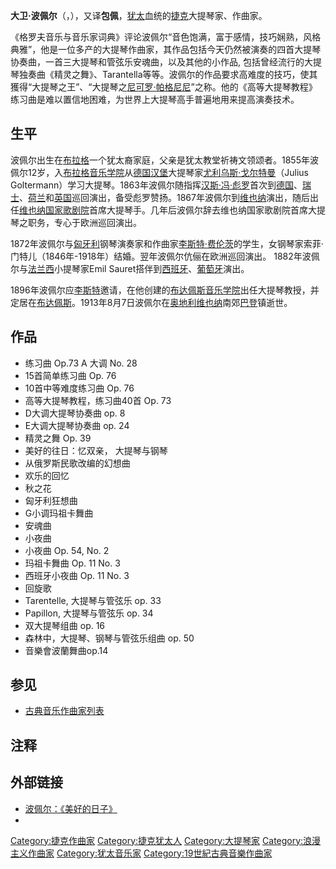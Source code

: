 {{Infobox classical
| 中文名       = 大卫·波佩尔
| 画像         = Popper david v2.jpg
| 附注         =      
| 原文名       = David Popper        
| 国别         = [[捷克|捷克]]    
| 出生日期     = {{birth date|1843|6|16}}
| 出生地       = {{flagicon|奧地利}}奧地利[[布拉格|布拉格]]
| 逝世日期     = {{death date and age|1913|8|7|1843|6|16}}
| 逝世地       = {{flagicon|奧匈帝國}}奧匈帝國巴登
| 所属时期     = 浪漫主义
| 所属乐派     =  
| 擅长作品类型 = 大提琴曲
| 代表作       = 四部大提琴协奏曲，大提琴小品《匈牙利狂想曲》《精灵之舞》等
| 师从         = 
| 学生         = 
| 官方网站     = 
}}

'''大卫·波佩尔'''（{{lang-cs|'''David Popper'''}}，{{bd|1843年|6月16日|1913年|8月7日|Popper}}），又译'''包佩'''，[[犹太|犹太]]血统的[[捷克|捷克]]大提琴家、作曲家。

《格罗夫音乐与音乐家词典》评论波佩尔“音色饱满，富于感情，技巧娴熟，风格典雅”，他是一位多产的大提琴作曲家，其作品包括今天仍然被演奏的四首大提琴协奏曲，一首三大提琴和管弦乐安魂曲，以及其他的小作品, 包括曾经流行的大提琴独奏曲《精灵之舞》、Tarantella等等。波佩尔的作品要求高难度的技巧，使其獲得“大提琴之王”、“大提琴之[[尼可罗·帕格尼尼|尼可罗·帕格尼尼]]”之称。他的《高等大提琴教程》练习曲是难以置信地困难，为世界上大提琴高手普遍地用来提高演奏技术。

==生平==
波佩尔出生在[[布拉格|布拉格]]一个犹太裔家庭，父亲是犹太教堂祈祷文领颂者。1855年波佩尔12岁，入[[布拉格音乐学院|布拉格音乐学院]]从[[德国|德国]][[汉堡|汉堡]]大提琴家[[尤利乌斯·戈尔特曼|尤利乌斯·戈尔特曼]]（Julius Goltermann）学习大提琴。1863年波佩尔随指挥[[汉斯·冯·彪罗|汉斯·冯·彪罗]]首次到[[德国|德国]]、[[瑞士|瑞士]]、[[荷兰|荷兰]]和[[英国|英国]]巡回演出，备受彪罗赞扬。1867年波佩尔到[[维也纳|维也纳]]演出，随后出任[[维也纳国家歌剧院|维也纳国家歌剧院]]首席大提琴手。几年后波佩尔辞去维也纳国家歌剧院首席大提琴之职务，专心于欧洲巡回演出。

1872年波佩尔与[[匈牙利|匈牙利]]钢琴演奏家和作曲家[[李斯特·费伦茨|李斯特·费伦茨]]的学生，女钢琴家索菲·门特儿（1846年-1918年）结婚{{NoteTag|二人的婚姻关系在1886年结束。}}。翌年波佩尔伉俪在欧洲巡回演出。 1882年波佩尔与[[法兰西|法兰西]]小提琴家Emil Sauret搭伴到[[西班牙|西班牙]]、[[葡萄牙|葡萄牙]]演出。

1896年波佩尔应[[李斯特·费伦茨|李斯特]]邀请，在他创建的[[布达佩斯音乐学院|布达佩斯音乐学院]]出任大提琴教授，并定居在[[布达佩斯|布达佩斯]]。1913年8月7日波佩尔在[[奥地利|奥地利]][[维也纳|维也纳]]南郊[[巴登|巴登]]镇逝世。

==作品==
{{div col}}
*练习曲  Op.73 A 大调 No. 28 
*15首简单练习曲 Op. 76
*10首中等难度练习曲 Op. 76
*高等大提琴教程，练习曲40首 Op. 73
*D大调大提琴协奏曲 op. 8 
*E大调大提琴协奏曲 op. 24 
*精灵之舞 Op. 39
*美好的往日：忆双亲， 大提琴与钢琴
*从俄罗斯民歌改编的幻想曲
*欢乐的回忆
*秋之花
*匈牙利狂想曲
*G小调玛祖卡舞曲
*安魂曲
*小夜曲
*小夜曲 Op. 54, No. 2
*玛祖卡舞曲 Op. 11 No. 3
*西班牙小夜曲 Op. 11 No. 3
*回旋歌
*Tarentelle, 大提琴与管弦乐 op. 33
*Papillon, 大提琴与管弦乐 op. 34 
*双大提琴组曲 op. 16 
*森林中，大提琴、钢琴与管弦乐组曲 op. 50
*音樂會波蘭舞曲op.14
{{div col end}}

==参见==
{{portal|古典音樂}}
* [[古典音乐作曲家列表|古典音乐作曲家列表]]

==注释==
{{NoteFoot}}

==外部链接==
*[http://www.myonly.org/club/dispbbs.asp?boardid=17&id=3843&star=1&page=2 波佩尔：《美好的日子》]{{dead link|date=2017年12月 |bot=InternetArchiveBot |fix-attempted=yes }}
*{{IMSLP|id=Popper, David}}

{{Authority control}}

{{DEFAULTSORT:Popper, David}}
[[Category:捷克作曲家|Category:捷克作曲家]]
[[Category:捷克犹太人|Category:捷克犹太人]]
[[Category:大提琴家|Category:大提琴家]]
[[Category:浪漫主义作曲家|Category:浪漫主义作曲家]]
[[Category:犹太音乐家|Category:犹太音乐家]]
[[Category:19世紀古典音樂作曲家|Category:19世紀古典音樂作曲家]]